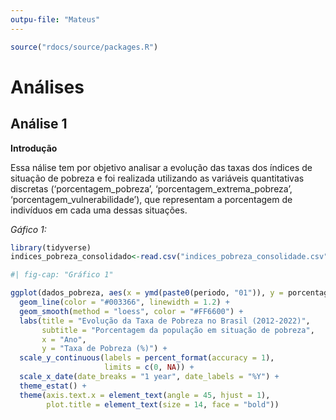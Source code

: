 ```yaml
---
outpu-file: "Mateus"
---
```


```r
source("rdocs/source/packages.R")
```

# Análises
## Análise 1

**Introdução**

\vspace{1em}

Essa nálise tem por objetivo analisar a evolução das taxas dos índices de situação de pobreza e foi realizada utilizando as variáveis quantitativas discretas ('porcentagem_pobreza', 'porcentagem_extrema_pobreza', 'porcentagem_vulnerabilidade'), que representam a porcentagem de indivíduos em cada uma dessas situações.

\vspace{2em}

_Gáfico 1:_

\vspace{1em}

```r
library(tidyverse)
indices_pobreza_consolidado<-read.csv("indices_pobreza_consolidade.csv")
```


```r
#| fig-cap: "Gráfico 1"

ggplot(dados_pobreza, aes(x = ymd(paste0(periodo, "01")), y = porcentagem_pobreza)) +
  geom_line(color = "#003366", linewidth = 1.2) +
  geom_smooth(method = "loess", color = "#FF6600") +
  labs(title = "Evolução da Taxa de Pobreza no Brasil (2012-2022)",
       subtitle = "Porcentagem da população em situação de pobreza",
       x = "Ano",
       y = "Taxa de Pobreza (%)") +
  scale_y_continuous(labels = percent_format(accuracy = 1), 
                     limits = c(0, NA)) +
  scale_x_date(date_breaks = "1 year", date_labels = "%Y") +
  theme_estat() +
  theme(axis.text.x = element_text(angle = 45, hjust = 1),
        plot.title = element_text(size = 14, face = "bold"))

```